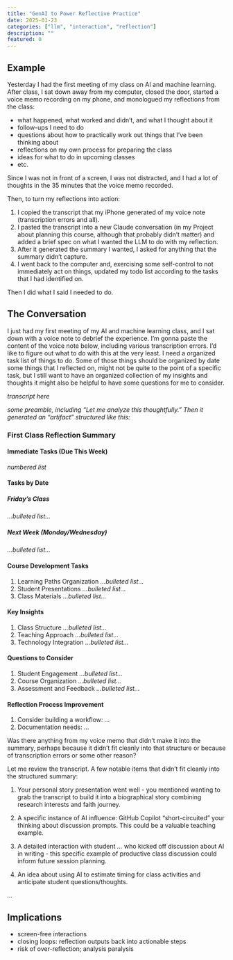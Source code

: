 ```yaml
---
title: "GenAI to Power Reflective Practice"
date: 2025-01-23
categories: ["llm", "interaction", "reflection"]
description: ""
featured: 0
---
```


## Example

Yesterday I had the first meeting of my class on AI and machine learning. After class, I sat down away from my computer, closed the door, started a voice memo recording on my phone, and monologued my reflections from the class:

- what happened, what worked and didn't, and what I thought about it
- follow-ups I need to do
- questions about how to practically work out things that I've been thinking about
- reflections on my own process for preparing the class
- ideas for what to do in upcoming classes
- etc.

Since I was not in front of a screen, I was not distracted, and I had a lot of thoughts in the 35 minutes that the voice memo recorded.

Then, to turn my reflections into action:

1. I copied the transcript that my iPhone generated of my voice note (transcription errors and all).
2. I pasted the transcript into a new Claude conversation (in my Project about planning this course, although that probably didn't matter) and added a brief spec on what I wanted the LLM to do with my reflection.
3. After it generated the summary I wanted, I asked for anything that the summary didn't capture.
4. I went back to the computer and, exercising some self-control to not immediately act on things, updated my todo list according to the tasks that I had identified on.

Then I did what I said I needed to do.


## The Conversation

::: {.conversation}

::: {.human}
I just had my first meeting of my AI and machine learning class, and I sat down with a voice note to debrief the experience. I’m gonna paste the content of the voice note below, including various transcription errors. I’d like to figure out what to do with this at the very least. I need a organized task list of things to do. Some of those things should be organized by date some things that I reflected on, might not be quite to the point of a specific task, but I still want to have an organized collection of my insights and thoughts it might also be helpful to have some questions for me to consider.

*transcript here*
:::

::: {.assistant}
*some preamble, including "Let me analyze this thoughtfully." Then it generated an "artifact" structured like this:*

### First Class Reflection Summary

#### Immediate Tasks (Due This Week)

*numbered list*

#### Tasks by Date

##### Friday's Class

*...bulleted list...*

##### Next Week (Monday/Wednesday)

*...bulleted list...*

#### Course Development Tasks

1. Learning Paths Organization *...bulleted list...*
2. Student Presentations *...bulleted list...*
3. Class Materials *...bulleted list...*

#### Key Insights
1. Class Structure *...bulleted list...*
2. Teaching Approach *...bulleted list...*
3. Technology Integration *...bulleted list...*

#### Questions to Consider
1. Student Engagement *...bulleted list...*
2. Course Organization *...bulleted list...*
3. Assessment and Feedback *...bulleted list...*

#### Reflection Process Improvement
1. Consider building a workflow: *...*
2. Documentation needs: *...*


:::

::: {.human}
Was there anything from my voice memo that didn't make it into the summary, perhaps because it didn't fit cleanly into that structure or because of transcription errors or some other reason?
:::

::: {.assistant}
Let me review the transcript. A few notable items that didn't fit cleanly into the structured summary:

1. Your personal story presentation went well - you mentioned wanting to grab the transcript to build it into a biographical story combining research interests and faith journey.

2. A specific instance of AI influence: GitHub Copilot "short-circuited" your thinking about discussion prompts. This could be a valuable teaching example.

3. A detailed interaction with student *...* who kicked off discussion about AI in writing - this specific example of productive class discussion could inform future session planning.

4. An idea about using AI to estimate timing for class activities and anticipate student questions/thoughts.

*...*
:::

:::


## Implications

- screen-free interactions
- closing loops: reflection outputs back into actionable steps
- risk of over-reflection; analysis paralysis
